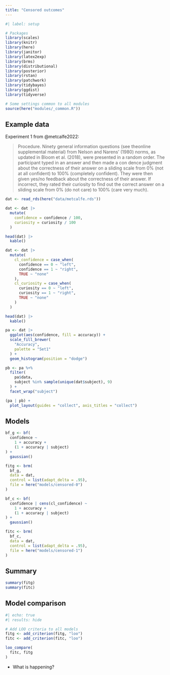```yaml
---
title: "Censored outcomes"
---
```


```r
#| label: setup

# Packages
library(scales)
library(knitr)
library(here)
library(janitor)
library(latex2exp)
library(brms)
library(distributional)
library(posterior)
library(rstan)
library(patchwork)
library(tidybayes)
library(ggdist)
library(tidyverse)

# Some settings common to all modules
source(here("modules/_common.R"))
```

## Example data

Experiment 1 from @metcalfe2022:

> Procedure. Ninety general information questions (see theonline supplemental material) from Nelson and Narens’ (1980) norms, as updated in Bloom et al. (2018), were presented in a random order. The participant typed in an answer and then made a con dence judgment about the correctness of their answer on a sliding scale from 0% (not at all confident) to 100% (completely confident). They were then given yes/no feedback about the correctness of their answer. If incorrect, they rated their curiosity to find out the correct answer on a sliding scale from 0% (do not care) to 100% (care very much).

```r
dat <- read_rds(here("data/metcalfe.rds"))

dat <- dat |> 
  mutate(
    confidence = confidence / 100,
    curiosity = curiosity / 100
  )

head(dat) |> 
  kable()
```

```r
dat <- dat |> 
  mutate(
    cl_confidence = case_when(
      confidence == 0 ~ "left",
      confidence == 1 ~ "right",
      TRUE ~ "none"
    ),
    cl_curiosity = case_when(
      curiosity == 0 ~ "left",
      curiosity == 1 ~ "right",
      TRUE ~ "none"
    )
  )

head(dat) |> 
  kable()
```

```r
pa <- dat |> 
  ggplot(aes(confidence, fill = accuracy)) +
  scale_fill_brewer(
    "Accuracy",
    palette = "Set1"
  ) +
  geom_histogram(position = "dodge")

pb <- pa %+% 
  filter(
    pa$data, 
    subject %in% sample(unique(dat$subject), 9)
  ) +
  facet_wrap("subject")

(pa | pb) + 
  plot_layout(guides = "collect", axis_titles = "collect")
```

## Models

```r
bf_g <- bf(
  confidence ~
    1 + accuracy +
    (1 + accuracy | subject) 
) +
  gaussian()

fitg <- brm(
  bf_g,
  data = dat,
  control = list(adapt_delta = .95),
  file = here("models/censored-0")
)
```

```r
bf_c <- bf(
  confidence | cens(cl_confidence) ~
    1 + accuracy +
    (1 + accuracy | subject) 
) +
  gaussian()

fitc <- brm(
  bf_c,
  data = dat,
  control = list(adapt_delta = .95),
  file = here("models/censored-1")
)
```

## Summary

```r
summary(fitg)
summary(fitc)
```

## Model comparison

```r
#| echo: true
#| results: hide

# Add LOO criteria to all models
fitg <- add_criterion(fitg, "loo")
fitc <- add_criterion(fitc, "loo")
```

```r
loo_compare(
  fitc, fitg
)
```

- What is happening?
